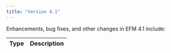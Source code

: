 ```yaml
---
title: "Version 4.1"
---
```


Enhancements, bug fixes, and other changes in EFM 4.1 include:

| Type        | Description |
|-------------|------------ |
